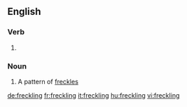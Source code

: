 ==English==

===Verb===
{{head|en}}

# {{present participle of|freckle}}

===Noun===
{{en-noun}}
# A pattern of [[freckles]]

[[de:freckling]]
[[fr:freckling]]
[[it:freckling]]
[[hu:freckling]]
[[vi:freckling]]